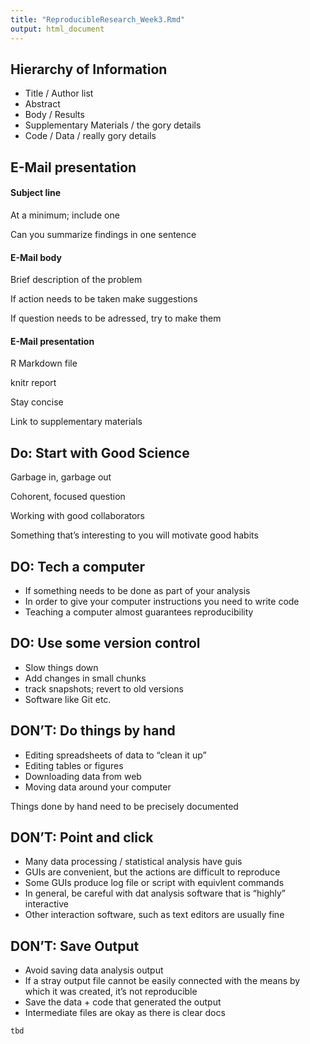 ```yaml
---
title: "ReproducibleResearch_Week3.Rmd"
output: html_document
---
```


## Hierarchy of Information

* Title / Author list
* Abstract
* Body / Results
* Supplementary Materials / the gory details
* Code / Data / really gory details

## E-Mail presentation

#### Subject line

At a minimum; include one

Can you summarize findings in one sentence

#### E-Mail body

Brief description of the problem

If action needs to be taken make suggestions

If question needs to be adressed, try to make them

#### E-Mail presentation

R Markdown file

knitr report

Stay concise

Link to supplementary materials

## Do: Start with Good Science

Garbage in, garbage out

Cohorent, focused question

Working with good collaborators

Something that's interesting to you will motivate good habits

## DO: Tech a computer

* If something needs to be done as part of your analysis
* In order to give your computer instructions you need to write code
* Teaching a computer almost guarantees reproducibility

## DO: Use some version control

* Slow things down
* Add changes in small chunks
* track snapshots; revert to old versions
* Software like Git etc.

## DON'T: Do things by hand

* Editing spreadsheets of data to "clean it up"
* Editing tables or figures
* Downloading data from web
* Moving data around your computer

Things done by hand need to be precisely documented

## DON'T: Point and click

* Many data processing / statistical analysis have guis
* GUIs are convenient, but the actions are difficult to reproduce
* Some GUIs produce log file or script with equivlent commands
* In general, be careful with dat analysis software that is "highly" interactive
* Other interaction software, such as text editors are usually fine

## DON'T: Save Output

* Avoid saving data analysis output
* If a stray output file cannot be easily connected with the means by which it was created, it's not reproducible
* Save the data + code that generated the output
* Intermediate files are okay as there is clear docs

```r
tbd
```
